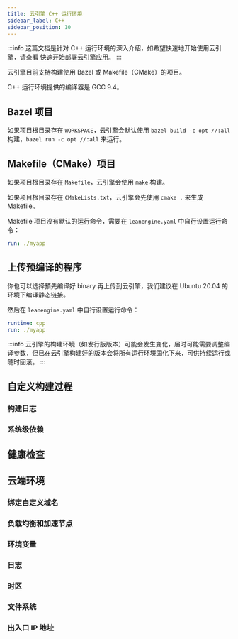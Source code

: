 ```yaml
---
title: 云引擎 C++ 运行环境
sidebar_label: C++
sidebar_position: 10
---
```



:::info
这篇文档是针对 C++ 运行环境的深入介绍，如希望快速地开始使用云引擎，请查看 [快速开始部署云引擎应用](/sdk/engine/deploy/getting-started)。
:::

云引擎目前支持构建使用 Bazel 或 Makefile（CMake）的项目。

C++ 运行环境提供的编译器是 GCC 9.4。

## Bazel 项目

如果项目根目录存在 `WORKSPACE`，云引擎会默认使用 `bazel build -c opt //:all` 构建，`bazel run -c opt //:all` 来运行。

## Makefile（CMake）项目

如果项目根目录存在 `Makefile`，云引擎会使用 `make` 构建。

如果项目根目录存在 `CMakeLists.txt`，云引擎会先使用 `cmake .` 来生成 Makefile。

Makefile 项目没有默认的运行命令，需要在 `leanengine.yaml` 中自行设置运行命令：

```yaml title='leanengine.yaml'
run: ./myapp
```

## 上传预编译的程序

你也可以选择预先编译好 binary 再上传到云引擎，我们建议在 Ubuntu 20.04 的环境下编译静态链接。

然后在 `leanengine.yaml` 中自行设置运行命令：

```yaml title='leanengine.yaml'
runtime: cpp
run: ./myapp
```

:::info
云引擎的构建环境（如发行版版本）可能会发生变化，届时可能需要调整编译参数，但已在云引擎构建好的版本会将所有运行环境固化下来，可供持续运行或随时回滚。
:::

## 自定义构建过程

<BuildingScripts />

### 构建日志

<BuildingBuildLogs />

### 系统级依赖

<BuildingSystemDependencies />

## 健康检查

<CloudHealthCheck />

## 云端环境

### 绑定自定义域名

<CloudCustomDomain />

### 负载均衡和加速节点

<CloudLoadBalancer only="cpp" />

### 环境变量

<CloudEnvironments />

### 日志

<CloudLogs only="cpp" />

### 时区

<CloudTimezone />

### 文件系统

<CloudFilesystem />

### 出入口 IP 地址

<CloudInternetAddress />
